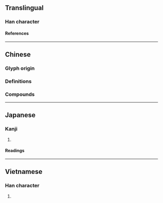 {{also|杯|𤖯}}
{{character info}}
==Translingual==

===Han character===
{{Han char|rn=75|rad=木|as=07|sn=11|four=41969|canj=DMFR|ids=⿰木否}}

====References====
{{Han ref|kx=0526.250|dkj=14800|dj=0915.180|hdz=21212.030|uh=686E}}

----

==Chinese==
===Glyph origin===
{{Han etym}}
===Definitions===
{{zh-see|杯|v}}

===Compounds===
{{zh-der|跋桮:poa̍h-poe;Min Nan|桮杓|桮棬}}

----

==Japanese==

===Kanji===
{{ja-kanji|grade=|rs=木07}}

# {{rfdef|ja|sort=木07}}

====Readings====
{{ja-readings
|on=はい
|kun=さかずき
}}

----

==Vietnamese==

===Han character===
{{vi-readings|rs=木07|reading=bễ}}

# {{rfdef|vi|sort=木07}}